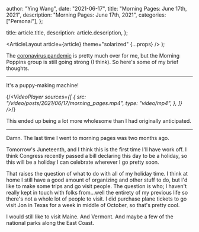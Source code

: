 
  author: "Ying Wang",
  date: "2021-06-17",
  title: "Morning Pages: June 17th, 2021",
  description: "Morning Pages: June 17th, 2021",
  categories: ["Personal"],
};

  title: article.title,
  description: article.description,
};

  <ArticleLayout article={article} theme="solarized" {...props} />
);

The [coronavirus
pandemic](https://en.wikipedia.org/wiki/2019-20_coronavirus_pandemic) is pretty
much over for me, but the Morning Poppins group is still going strong (I think).
So here's some of my brief thoughts.

---

It's a puppy-making machine!

{/_<VideoPlayer
sources={[
{
src: "/video/posts/2021/06/17/morning_pages.mp4",
type: "video/mp4",
},
]}
/>_/}

This ended up being a lot more wholesome than I had originally anticipated.

---

Damn. The last time I went to morning pages was two months ago.

Tomorrow's Juneteenth, and I think this is the first time I'll have work off. I
think Congress recently passed a bill declaring this day to be a holiday, so
this will be a holiday I can celebrate wherever I go pretty soon.

That raises the question of what to do with all of my holiday time. I think at
home I still have a good amount of organizing and other stuff to do, but I'd
like to make some trips and go visit people. The question is who; I haven't
really kept in touch with folks from...well the entirety of my previous life so
there's not a whole lot of people to visit. I did purchase plane tickets to go
visit Jon in Texas for a week in middle of October, so that's pretty cool.

I would still like to visit Maine. And Vermont. And maybe a few of the national
parks along the East Coast.

